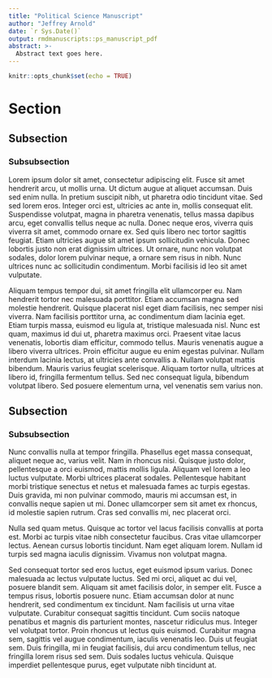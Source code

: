 ```yaml
---
title: "Political Science Manuscript"
author: "Jeffrey Arnold"
date: `r Sys.Date()`
output: rmdmanuscripts::ps_manuscript_pdf
abstract: >-
  Abstract text goes here.
---
```


```r
knitr::opts_chunk$set(echo = TRUE)
```

# Section

## Subsection

### Subsubsection

Lorem ipsum dolor sit amet, consectetur adipiscing elit. Fusce sit amet hendrerit arcu, ut mollis urna. Ut dictum augue at aliquet accumsan. Duis sed enim nulla. In pretium suscipit nibh, ut pharetra odio tincidunt vitae. Sed sed lorem eros. Integer orci est, ultricies ac ante in, mollis consequat elit. Suspendisse volutpat, magna in pharetra venenatis, tellus massa dapibus arcu, eget convallis tellus neque ac nulla. Donec neque eros, viverra quis viverra sit amet, commodo ornare ex. Sed quis libero nec tortor sagittis feugiat. Etiam ultricies augue sit amet ipsum sollicitudin vehicula. Donec lobortis justo non erat dignissim ultrices. Ut ornare, nunc non volutpat sodales, dolor lorem pulvinar neque, a ornare sem risus in nibh. Nunc ultrices nunc ac sollicitudin condimentum. Morbi facilisis id leo sit amet vulputate.

Aliquam tempus tempor dui, sit amet fringilla elit ullamcorper eu. Nam hendrerit tortor nec malesuada porttitor. Etiam accumsan magna sed molestie hendrerit. Quisque placerat nisl eget diam facilisis, nec semper nisi viverra. Nam facilisis porttitor urna, ac condimentum diam lacinia eget. Etiam turpis massa, euismod eu ligula at, tristique malesuada nisl. Nunc est quam, maximus id dui ut, pharetra maximus orci. Praesent vitae lacus venenatis, lobortis diam efficitur, commodo tellus. Mauris venenatis augue a libero viverra ultrices. Proin efficitur augue eu enim egestas pulvinar. Nullam interdum lacinia lectus, at ultricies ante convallis a. Nullam volutpat mattis bibendum. Mauris varius feugiat scelerisque. Aliquam tortor nulla, ultrices at libero id, fringilla fermentum tellus. Sed nec consequat ligula, bibendum volutpat libero. Sed posuere elementum urna, vel venenatis sem varius non.

## Subsection

### Subsubsection

Nunc convallis nulla at tempor fringilla. Phasellus eget massa consequat, aliquet neque ac, varius velit. Nam in rhoncus nisi. Quisque justo dolor, pellentesque a orci euismod, mattis mollis ligula. Aliquam vel lorem a leo luctus vulputate. Morbi ultrices placerat sodales. Pellentesque habitant morbi tristique senectus et netus et malesuada fames ac turpis egestas. Duis gravida, mi non pulvinar commodo, mauris mi accumsan est, in convallis neque sapien ut mi. Donec ullamcorper sem sit amet ex rhoncus, id molestie sapien rutrum. Cras sed convallis mi, nec placerat orci.

Nulla sed quam metus. Quisque ac tortor vel lacus facilisis convallis at porta est. Morbi ac turpis vitae nibh consectetur faucibus. Cras vitae ullamcorper lectus. Aenean cursus lobortis tincidunt. Nam eget aliquam lorem. Nullam id turpis sed magna iaculis dignissim. Vivamus non volutpat magna.

Sed consequat tortor sed eros luctus, eget euismod ipsum varius. Donec malesuada ac lectus vulputate luctus. Sed mi orci, aliquet ac dui vel, posuere blandit sem. Aliquam sit amet facilisis dolor, in semper elit. Fusce a tempus risus, lobortis posuere nunc. Etiam accumsan dolor at nunc hendrerit, sed condimentum ex tincidunt. Nam facilisis ut urna vitae vulputate. Curabitur consequat sagittis tincidunt. Cum sociis natoque penatibus et magnis dis parturient montes, nascetur ridiculus mus. Integer vel volutpat tortor. Proin rhoncus ut lectus quis euismod. Curabitur magna sem, sagittis vel augue condimentum, iaculis venenatis leo. Duis ut feugiat sem. Duis fringilla, mi in feugiat facilisis, dui arcu condimentum tellus, nec fringilla lorem risus sed sem. Duis sodales luctus vehicula. Quisque imperdiet pellentesque purus, eget vulputate nibh tincidunt at.
